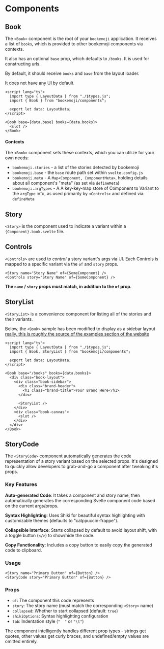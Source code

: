 # Components

## Book

The `<Book>` component is the root of your `bookemoji` application.
It receives a list of `books`, which is provided to other bookemoji components via contexts.

It also has an optional `base` prop, which defaults to `/books`.
It is used for constructing urls.

By default, it should receive `books` and `base` from the layout loader.

It does not have any UI by default.

```svelte
<script lang="ts">
  import type { LayoutData } from "./$types.js";
  import { Book } from "bookemoji/components";

  export let data: LayoutData;
</script>

<Book base={data.base} books={data.books}>
  <slot />
</Book>
```

#### Contexts

The `<Book>` component sets these contexts, which you can utilize for your own needs:

- `bookemoji.stories` - a list of the stories detected by bookemoji
- `bookemoji.base` - the `base` route path set within `svelte.config.js`
- `bookemoji.meta` - A `Map<Component, ComponentMeta>`, holding details about all component's "meta" (as set via `defineMeta`)
- `bookemoji.argTypes` - A A key-key-map store of Component to Variant to the `argType` info, as used primarily by `<Controls>` and defined via `defineMeta`

## Story

`<Story>` is the component used to indicate a variant within a `{Component}.book.svelte` file.

## Controls

`<Controls>` are used to _control_ a story variant's args via UI.
Each Controls is mapped to a specific variant via the `of` and `story` props.

```svelte
<Story name="Story Name" of={SomeComponent} />
<Controls story="Story Name" of={SomeComponent} />
```

**The `name` / `story` props must match, in addition to the `of` prop.**

## StoryList

`<StoryList>` is a convenience component for listing all of the stories and their variants.

Below, the `<Book>` sample has been modified to display as a sidebar layout [really, this is roughly the source of the examples section of the website](/books)

```svelte
<script lang="ts">
  import type { LayoutData } from "./$types.js";
  import { Book, StoryList } from "bookemoji/components";

  export let data: LayoutData;
</script>

<Book base="/books" books={data.books}>
  <div class="book-layout">
    <div class="book-sidebar">
      <div class="brand-header">
        <h1 class="brand-title">Your Brand Here</h1>
      </div>

      <StoryList />
    </div>
    <div class="book-canvas">
      <slot />
    </div>
  </div>
</Book>
```

## StoryCode

The `<StoryCode>` component automatically generates the code representation of a story variant based on the selected props. It's designed to quickly allow developers to grab-and-go a component after tweaking it's props.

### Key Features

**Auto-generated Code**: It takes a component and story name, then automatically generates the corresponding Svelte component code based on the current args/props.

**Syntax Highlighting**: Uses Shiki for beautiful syntax highlighting with customizable themes (defaults to "catppuccin-frappe").

**Collapsible Interface**: Starts collapsed by default to avoid layout shift, with a toggle button (`</>`) to show/hide the code.

**Copy Functionality**: Includes a copy button to easily copy the generated code to clipboard.

### Usage

```svelte
<Story name="Primary Button" of={Button} />
<StoryCode story="Primary Button" of={Button} />
```

### Props

- `of`: The component this code represents
- `story`: The story name (must match the corresponding `<Story>` name)
- `collapsed`: Whether to start collapsed (default: `true`)
- `shikiOptions`: Syntax highlighting configuration
- `tab`: Indentation style (`"  "` or `"\t"`)

The component intelligently handles different prop types - strings get quotes, other values get curly braces, and undefined/empty values are omitted entirely.
